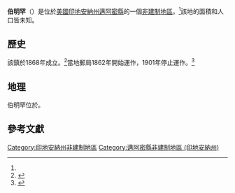 {{noteTA
|G1=USState
|G2=地名
|G3=Unit
}}
{{Infobox settlement
|official_name            = 伯明罕
|native_name              = Birmingham
|settlement_type          = [[非建制地區|非建制地區]]
|image_skyline            = 
|imagesize                = 
|pushpin_map              = USA Indiana
|pushpin_label            = 伯明罕
|pushpin_label_position   = top
|pushpin_map_caption      = 伯明罕在印地安納州的位置
|subdivision_type         = [[世界政區索引|國家]]
|subdivision_type1        = [[美国州份|州份]]
|subdivision_type2        = [[印地安納州行政区划|縣]]
|subdivision_name         = [[美国|美国]]
|subdivision_name1        = [[印地安納州|印地安納州]]
|subdivision_name2        = [[邁阿密縣_(印地安納州)|邁阿密縣]]
|elevation_ft             = 850
|elevation_footnotes    = <ref name="GR3">{{cite web|url=http://geonames.usgs.gov|accessdate=2008-01-31|title=US Board on Geographic Names|publisher=[[United_States_Geological_Survey|United States Geological Survey]]|date=2007-10-25|archive-date=2019-01-07|archive-url=https://web.archive.org/web/20190107042355/https://geonames.usgs.gov/|dead-url=no}}</ref>
|area_total_km2           = 
|area_total_sq_mi         = 
|area_land_km2            = 
|area_land_sq_mi          = 
|area_water_km2           = 
|area_water_sq_mi         = 
|population_as_of         = 
|population_footnotes     = 
|population_total         = 
|population_metro         = 
|population_density_km2   = 
|population_density_sq_mi = 
|timezone                 = [[北美東部時區|北美東部時區]]
|utc_offset               = -5
|coordinates              = {{coord|40|56|16|N|86|06|34|W|region:US-IA|display=inline,title}}
| coor_pinpoint           = 
| coordinates_footnotes   = 
|timezone_DST             = EDT
|utc_offset_DST           = -4
|blank_name             = [[聯邦資訊處理標準|FIPS ID]]
|blank_info             = 18-05410<ref name="GR2">{{cite web |url=https://www.census.gov |publisher=[[United_States_Census_Bureau|United States Census Bureau]] |accessdate=2008-01-31 |title=U.S. Census website |archive-date=1996-12-27 |archive-url=https://web.archive.org/web/19961227012639/https://www.census.gov/ |dead-url=no }}</ref>
|postal_code_type       = [[郵政編碼|郵政編碼]]
|postal_code            = 46951
|blank1_name = [[地名信息系统|GNIS ID]]
|blank1_info = 431104<ref name="gnis">{{cite gnis|431104|name=Birmingham}}</ref>
}}
'''伯明罕'''（{{lang-en|Birmingham}}）是位於[[美國|美國]][[印地安納州|印地安納州]][[邁阿密縣_(印地安納州)|邁阿密縣]]的一個[[非建制地區|非建制地區]]。<ref name="gnis"/>該地的面積和人口皆未知。
== 歷史 ==
該鎮於1868年成立。<ref>{{cite book | url=https://archive.org/details/bub_gb_GETWAAAAMAAJ | title=History of Miami County, Indiana: From the Earliest Time to the Present | publisher=Brant & Fuller | year=1887 | pages=[https://archive.org/details/bub_gb_GETWAAAAMAAJ/page/n477 504]}}</ref>當地郵局1862年開始運作，1901年停止運作。<ref>{{cite web | url=http://www.postalhistory.com/postoffices.asp?task=display&state=IN&county=Miami | title=Miami County | publisher=Jim Forte Postal History | accessdate=July 5, 2017 | archive-date=2016-03-04 | archive-url=https://web.archive.org/web/20160304200323/http://www.postalhistory.com/postoffices.asp?task=display&state=IN&county=Miami | dead-url=no }}</ref>

== 地理 ==
伯明罕位於{{coord|41|16|44|N|85|47|24|W|type:city}}。

== 參考文獻 ==
{{reflist}}

{{邁阿密縣 (印地安納州)}}
[[Category:印地安納州非建制地區|Category:印地安納州非建制地區]]
[[Category:邁阿密縣非建制地區_(印地安納州)|Category:邁阿密縣非建制地區 (印地安納州)]]

{{Indiana-geo-stub}}